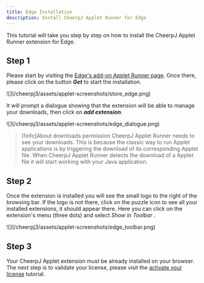 ```yaml
---
title: Edge Installation
description: Install CheerpJ Applet Runner for Edge
---
```



This tutorial will take you step by step on how to install the CheerpJ Applet Runner extension for Edge.

<LinkButton
	href="https://microsoftedge.microsoft.com/addons/detail/cheerpj-applet-runner/ebfcpaoldmijengghefpohddmfpndmic"
	label="Add to Edge"
	type="primary"
	iconRight="ri:edge-fill"
/>

## Step 1

Please start by visiting the [Edge's add-on Applet Runner page](https://microsoftedge.microsoft.com/addons/detail/cheerpj-applet-runner/ebfcpaoldmijengghefpohddmfpndmic). Once there, please click on the button _**Get**_ to start the installation.

<div class="mx-24">![](/cheerpj3/assets/applet-screenshots/store_edge.png)</div>

It will prompt a dialogue showing that the extension will be able to manage your downloads, then click on _**add extension**._

<div class="mx-24">
	![](/cheerpj3/assets/applet-screenshots/edge_dialogue.png)
</div>

> [!info]About downloads permission
> CheerpJ Applet Runner needs to see your downloads. This is because the classic way to run Applet applications is by triggering the download of its corresponding Applet file. When CheerpJ Applet Runner detects the download of a Applet file it will start working with your Java application.

## Step 2

Once the extension is installed you will see the small logo to the right of the browsing bar. If the logo is not there, click on the puzzle icon to see all your installed extensions, it should appear there. Here you can click on the extension's menu (three dots) and select _*Show in Toolbar*_ .

<div class="mx-24">![](/cheerpj3/assets/applet-screenshots/edge_toolbar.png)</div>

## Step 3

Your CheerpJ Applet extension must be already installed on your browser. The next step is to validate your license, please visit the [activate your license](/cheerpj-applet-runner/getting-started/licensing) tutorial.
